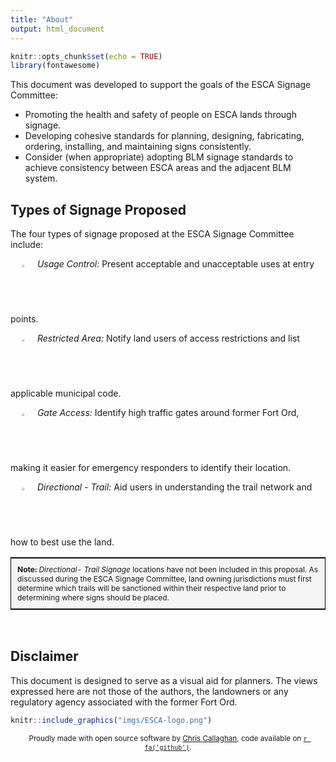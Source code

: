 ```yaml
---
title: "About"
output: html_document
---
```


```r
knitr::opts_chunk$set(echo = TRUE)
library(fontawesome)
```

This document was developed to support the goals of the ESCA Signage Committee:
  
  - Promoting the health and safety of people on ESCA lands through signage.
  - Developing cohesive standards for planning, designing, fabricating, ordering, installing, and maintaining signs consistently.
  - Consider (when appropriate) adopting BLM signage standards to achieve consistency between ESCA areas and the adjacent BLM system.
  
## Types of Signage Proposed

The four types of signage proposed at the ESCA Signage Committee include:

  &emsp; <img src = "imgs/information.png" width = "2%"> &ensp; *Usage Control:* Present acceptable and unacceptable uses at entry points.
  
  &emsp; <img src = "imgs/no-entry.png" width = "2%"> &ensp; *Restricted Area:* Notify land users of access restrictions and list applicable municipal code.
  
  &emsp; <img src = "imgs/gate.png" width = "2%"> &ensp; *Gate Access:* Identify high traffic gates around former Fort Ord, making it easier for emergency responders to identify their location.
  
  &emsp; <img src = "imgs/direction.png" width = "2%"> &ensp; *Directional - Trail:* Aid users in understanding the trail network and how to best use the land.
  
<table style = "border: 1px black solid;"><tr><td style = "padding: 10px; text-align: left; background-color: #f5f5f5; font-size: 12px;">
**Note:** *Directional- Trail Signage* locations have not been included in this proposal. As discussed during the ESCA Signage Committee, land owning jurisdictions must first determine which trails will be sanctioned within their respective land prior to determining where signs should be placed.
</td></tr></table>

<br>

## Disclaimer
  
This document is designed to serve as a visual aid for planners. The views expressed here are not those of the authors, the landowners or any regulatory agency associated with the former Fort Ord. 


```r
knitr::include_graphics("imgs/ESCA-logo.png")
```

<center><small>Proudly made with open source software by [Chris Callaghan](https://github.com/cjcallag), code available on [`r fa('github')`](https://github.com/cjcallag/esca-signage-proposal).</small></center>


